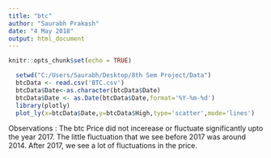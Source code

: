 ```yaml
---
title: "btc"
author: "Saurabh Prakash"
date: "4 May 2018"
output: html_document
---
```


```r
knitr::opts_chunk$set(echo = TRUE)
```

```r
  setwd("C:/Users/Saurabh/Desktop/8th Sem Project/Data")
  btcData <- read.csv('BTC.csv')
  btcData$Date<-as.character(btcData$Date)
  btcData$Date <- as.Date(btcData$Date,format='%Y-%m-%d')
  library(plotly)
  plot_ly(x=btcData$Date,y=btcData$High,type='scatter',mode='lines')
```

Observations : The btc Price did not incerease or fluctuate significantly upto the year 2017. The little fluctuation that we see before 2017 was around 2014. After 2017, we see a lot of fluctuations in the price.
